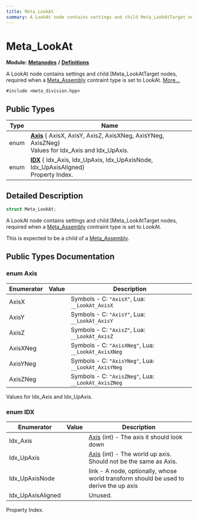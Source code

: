 ```yaml
---
title: Meta_LookAt
summary: A LookAt node contains settings and child Meta_LookAtTarget nodes, required when a Meta_Assembly contraint type is set to LookAt. 
---
```


# Meta_LookAt

**Module:** **[Metanodes](../../modules/metanodes/index.mdx)** **/** **[Definitions](../../modules/metanodes/definitions.mdx)**

A LookAt node contains settings and child [Meta_LookAtTarget nodes, required when a [Meta_Assembly](../metanodes/meta-assembly.mdx) contraint type is set to LookAt.  [More...](#detailed-description)

`#include <meta_division.hpp>`

## Public Types

| Type           | Name           |
| -------------- | -------------- |
| enum| **[Axis](#enum-axis)** { AxisX, AxisY, AxisZ, AxisXNeg, AxisYNeg, AxisZNeg}<br />Values for Idx_Axis and Idx_UpAxis.  |
| enum| **[IDX](#enum-idx)** { Idx_Axis, Idx_UpAxis, Idx_UpAxisNode, Idx_UpAxisAligned}<br />Property Index.  |

## Detailed Description

```cpp
struct Meta_LookAt;
```

A LookAt node contains settings and child [Meta_LookAtTarget nodes, required when a [Meta_Assembly](../metanodes/meta-assembly.mdx) contraint type is set to LookAt. 

This is expected to be a child of a [Meta_Assembly](../metanodes/meta-assembly.mdx). 

## Public Types Documentation

### enum Axis

| Enumerator | Value | Description |
| ---------- | ----- | ----------- |
| AxisX | | Symbols - C: `"AxisX"`, Lua: `__LookAt_AxisX`  |
| AxisY | | Symbols - C: `"AxisY"`, Lua: `__LookAt_AxisY`  |
| AxisZ | | Symbols - C: `"AxisZ"`, Lua: `__LookAt_AxisZ`  |
| AxisXNeg | | Symbols - C: `"AxisXNeg"`, Lua: `__LookAt_AxisXNeg`  |
| AxisYNeg | | Symbols - C: `"AxisYNeg"`, Lua: `__LookAt_AxisYNeg`  |
| AxisZNeg | | Symbols - C: `"AxisZNeg"`, Lua: `__LookAt_AxisZNeg`  |

Values for Idx_Axis and Idx_UpAxis. 

### enum IDX

| Enumerator | Value | Description |
| ---------- | ----- | ----------- |
| Idx_Axis | | [Axis](#enum-axis) (int) - The axis it should look down   |
| Idx_UpAxis | | [Axis](#enum-axis) (int) - The world up axis. Should not be the same as Axis.   |
| Idx_UpAxisNode | | link - A node, optionally, whose world transform should be used to derive the up axis   |
| Idx_UpAxisAligned | | Unused.   |

Property Index. 
